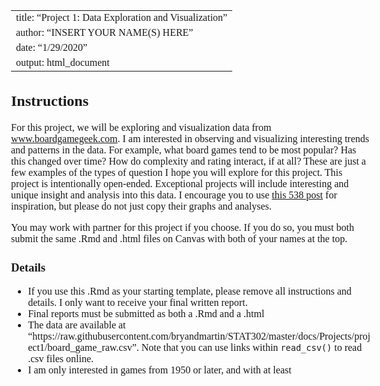 <!--- Please do not touch the code below! It is for styling. --->
<style type="text/css">
/* Whole document: */
body{
  font-family: "Palatino Linotype", "Book Antiqua", Palatino, serif;
  font-size: 12pt;
}
h1.title {
  font-size: 38px;
  text-align: center;
}
h4.author {
  font-size: 18px;
  text-align: center;
}
h4.date {
  font-size: 18px;
  text-align: center;
}
</style>
<!--- Begin here! Fill in text and R code for each of these questions. --->

---
title: "Project 1: Data Exploration and Visualization"
author: "INSERT YOUR NAME(S) HERE"
date: "1/29/2020"
output: html_document
---

## Instructions

For this project, we will be exploring and visualization data from [www.boardgamegeek.com](www.boardgamegeek.com).
I am interested in observing and visualizing interesting trends and patterns in the data.
For example, what board games tend to be most popular? Has this changed over time? How do complexity and rating interact, if at all? These are just a few examples of the types of question I hope you will explore for this project.
This project is intentionally open-ended.
Exceptional projects will include interesting and unique insight and analysis into this data.
I encourage you to use [this 538 post](https://fivethirtyeight.com/features/designing-the-best-board-game-on-the-planet/) for inspiration, but please do not just copy their graphs and analyses.

You may work with partner for this project if you choose. 
If you do so, you must both submit the same .Rmd and .html files on Canvas with both of your names at the top.


### Details

* If you use this .Rmd as your starting template, please remove all instructions and details. I only want to receive your final written report.
* Final reports must be submitted as both a .Rmd and a .html
* The data are available at "https://raw.githubusercontent.com/bryandmartin/STAT302/master/docs/Projects/project1/board_game_raw.csv". Note that you can use links within `read_csv()` to read .csv files online.
* I am only interested in games from 1950 or later, and with at least 



